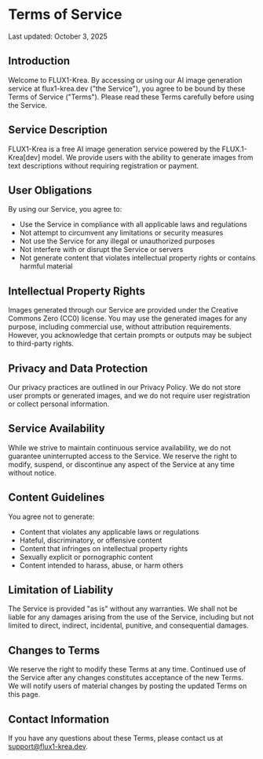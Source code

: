 # Terms of Service
Last updated: October 3, 2025

## Introduction
Welcome to FLUX1-Krea. By accessing or using our AI image generation service at flux1-krea.dev ("the Service"), you agree to be bound by these Terms of Service ("Terms"). Please read these Terms carefully before using the Service.

## Service Description
FLUX1-Krea is a free AI image generation service powered by the FLUX.1-Krea[dev] model. We provide users with the ability to generate images from text descriptions without requiring registration or payment.

## User Obligations
By using our Service, you agree to:

- Use the Service in compliance with all applicable laws and regulations
- Not attempt to circumvent any limitations or security measures
- Not use the Service for any illegal or unauthorized purposes
- Not interfere with or disrupt the Service or servers
- Not generate content that violates intellectual property rights or contains harmful material

## Intellectual Property Rights
Images generated through our Service are provided under the Creative Commons Zero (CC0) license. You may use the generated images for any purpose, including commercial use, without attribution requirements. However, you acknowledge that certain prompts or outputs may be subject to third-party rights.

## Privacy and Data Protection
Our privacy practices are outlined in our Privacy Policy. We do not store user prompts or generated images, and we do not require user registration or collect personal information.

## Service Availability
While we strive to maintain continuous service availability, we do not guarantee uninterrupted access to the Service. We reserve the right to modify, suspend, or discontinue any aspect of the Service at any time without notice.

## Content Guidelines
You agree not to generate:

- Content that violates any applicable laws or regulations
- Hateful, discriminatory, or offensive content
- Content that infringes on intellectual property rights
- Sexually explicit or pornographic content
- Content intended to harass, abuse, or harm others

## Limitation of Liability
The Service is provided "as is" without any warranties. We shall not be liable for any damages arising from the use of the Service, including but not limited to direct, indirect, incidental, punitive, and consequential damages.

## Changes to Terms
We reserve the right to modify these Terms at any time. Continued use of the Service after any changes constitutes acceptance of the new Terms. We will notify users of material changes by posting the updated Terms on this page.

## Contact Information
If you have any questions about these Terms, please contact us at support@flux1-krea.dev.